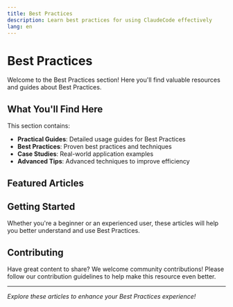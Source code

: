 ```yaml
---
title: Best Practices
description: Learn best practices for using ClaudeCode effectively
lang: en
---
```


# Best Practices

Welcome to the Best Practices section! Here you'll find valuable resources and guides about Best Practices.

## What You'll Find Here

This section contains:

- **Practical Guides**: Detailed usage guides for Best Practices
- **Best Practices**: Proven best practices and techniques
- **Case Studies**: Real-world application examples
- **Advanced Tips**: Advanced techniques to improve efficiency

## Featured Articles

<Cards>
  <Card 
    title="How I use Claude Code (+ my best tips)" 
    description="A comprehensive guide from a Cursor power user who switched to Claude Code, including practical tips, workflow optimization, and real-world usage patterns."
    href="/docs/en/best-practices/builder-claude-code" 
  />
  <Card 
    title="Cal Rueb's Claude Code Best Practices" 
    description="Essential Claude Code best practices from Anthropic's Cal Rueb, covering everything from basic setup to advanced techniques with embedded YouTube video."
    href="/docs/en/best-practices/cal-rueb-claude-code-best-practices" 
  />
  <Card 
    title="Claude Code Best Practices" 
    description="Best practices for effective agentic coding with Claude Code."
    href="/docs/en/best-practices/claude-code-best-practices" 
  />
  <Card 
    title="One and a Half Months of Intensive Claude Code Usage Experience" 
    description="Personal experience and insights from intensive use of Claude Code over one and a half months"
    href="/docs/en/best-practices/onevcat-claude-code-experience" 
  />
  <Card 
    title="6 Weeks of Claude Code" 
    description="A retrospective on using Claude Code for 6 weeks in production development"
    href="/docs/en/best-practices/six-weeks-of-claude-code" 
  />
  <Card 
    title="How I Use Claude Code" 
    description="A comprehensive guide to effective Claude Code usage patterns, from thread management to MCP servers, planning modes, and productivity tips for AI-assisted development."
    href="/docs/en/best-practices/how-i-use-claude-code" 
  />
  <Card 
    title="Field Notes From Shipping Real Code With Claude" 
    description="A comprehensive guide to AI-assisted development that actually works in production. Learn the three modes of vibe-coding, infrastructure setup, and the sacred rule of human-written tests."
    href="/docs/en/best-practices/field-notes-shipping-real-code-claude" 
  />
  <Card 
    title="Claude Code is My Computer" 
    description="A deep dive into using Claude Code in no-prompt mode for daily development tasks. Learn how to leverage AI for content shipping, code extraction, automation, and system management."
    href="/docs/en/best-practices/claude-code-is-my-computer" 
  />
</Cards>

## Getting Started

Whether you're a beginner or an experienced user, these articles will help you better understand and use Best Practices.

## Contributing

Have great content to share? We welcome community contributions! Please follow our contribution guidelines to help make this resource even better.

---

*Explore these articles to enhance your Best Practices experience!*